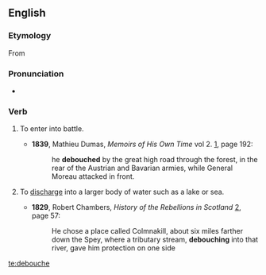 
==English==
===Etymology===
From {{etyl|fr|en}} {{term|déboucher|lang=fr}}
===Pronunciation===
* {{a|UK}} {{IPA|/dɪˈbuːʃ/}}

===Verb===
{{en-verb|debouch|ing}}

# {{context|military|of a body of soldiers}} To enter into battle.
#*'''1839''', Mathieu Dumas, ''Memoirs of His Own Time'' vol 2. [http://books.google.com/books?id=-XwEAAAAQAAJ], page 192:
#*:he '''debouched''' by the great high road through the forest, in the rear of the Austrian and Bavarian armies, while General Moreau attacked in front.
# {{context|hydrology|of a river or stream}} To [[discharge]] into a larger body of water such as a lake or sea.
#*'''1829''', Robert Chambers, ''History of the Rebellions in Scotland'' [http://books.google.com/books?id=CVIDAAAAYAAJ], page 57:
#*:He chose a place called Colmnakill, about six miles farther down the Spey, where a tributary stream, '''debouching''' into that river, gave him protection on one side

[[te:debouche]]